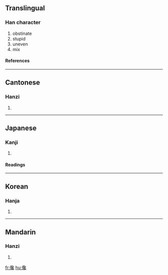 ==Translingual==
===Han character===
{{Han char|rad=人|as=17|sn=19|four=2721<sub>3</sub>|canj=人弓口戈 (ONRI)}}
# obstinate
# stupid
# uneven
# mix
====References====
{{Han ref|kx=0121.260|dkj=01296|dj=0256.120|hdz=10237.100|uh=5133|ud=20787|bh=C35F|bd=50015}}
----
==Cantonese==
===Hanzi===
{{yue-hanzi|jyut=|y=chaam3}}
# {{defn|Cantonese}}
----
==Japanese==
===Kanji===
{{ja-kanji|grade=|rs=人17}}
# {{defn|Japanese}}
====Readings====
{{ja-readings|on=[[さん]] (san), [[ざん]] (zan)|kun=[[ととのはぬ]] (totonohanu), [[はやい]] (hayai), [[わるいさま]] (waruisama)}}
----
==Korean==
===Hanja===
{{ko-hanja|hangeul=참|rv=cham|mr=ch'am}}
# {{defn|Korean}}
----
==Mandarin==
===Hanzi===
{{cmn-hanzi|pin=[[chàn]] (chan4), [[er]] (er5)|wg=ch'an<sup>4</sup>, erh<sup>5</sup>}}
# {{defn|Mandarin}}

[[fr:儳]]
[[hu:儳]]